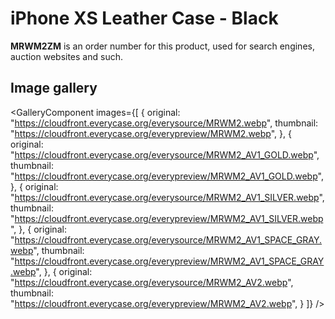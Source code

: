 
# iPhone XS Leather Case - Black

<Callout type='info' emoji='👉🏻'>**MRWM2ZM** is an order number for this product, used for search engines, auction websites and such.</Callout>

## Image gallery

<GalleryComponent
    images={[
      {
        original: "https://cloudfront.everycase.org/everysource/MRWM2.webp",
        thumbnail: "https://cloudfront.everycase.org/everypreview/MRWM2.webp",
      },
      {
        original: "https://cloudfront.everycase.org/everysource/MRWM2_AV1_GOLD.webp",
        thumbnail: "https://cloudfront.everycase.org/everypreview/MRWM2_AV1_GOLD.webp",
      },
      {
        original: "https://cloudfront.everycase.org/everysource/MRWM2_AV1_SILVER.webp",
        thumbnail: "https://cloudfront.everycase.org/everypreview/MRWM2_AV1_SILVER.webp",
      },
      {
        original: "https://cloudfront.everycase.org/everysource/MRWM2_AV1_SPACE_GRAY.webp",
        thumbnail: "https://cloudfront.everycase.org/everypreview/MRWM2_AV1_SPACE_GRAY.webp",
      },
      {
        original: "https://cloudfront.everycase.org/everysource/MRWM2_AV2.webp",
        thumbnail: "https://cloudfront.everycase.org/everypreview/MRWM2_AV2.webp",
      }
    ]}
  />
